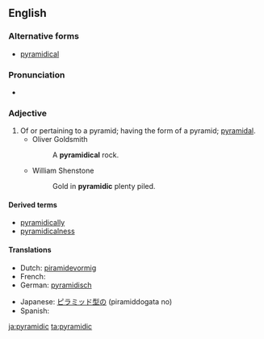 ==English==

===Alternative forms===
* [[pyramidical]]

===Pronunciation===
* {{a|UK}} {{IPA|/pɪ.ɹəˈmɪd.ɪk/}}

===Adjective===
{{head|en|adjective}}

# Of or pertaining to a pyramid; having the form of a pyramid; [[pyramidal]].
#* Oliver Goldsmith
#*: A '''pyramidical''' rock.
#* William Shenstone
#*: Gold in '''pyramidic''' plenty piled.

====Derived terms====
* [[pyramidically]]
* [[pyramidicalness]]

====Translations====
{{trans-top|Of or pertaining to a pyramid}}
* Dutch: [[piramidevormig]]
* French: {{t+|fr|pyramidal}}
* German: [[pyramidisch]]
{{trans-mid}}
* Japanese: [[ピラミッド型の]] (piramiddogata no)
* Spanish: {{t-|es|piramidal}}
{{trans-bottom}}

[[ja:pyramidic]]
[[ta:pyramidic]]